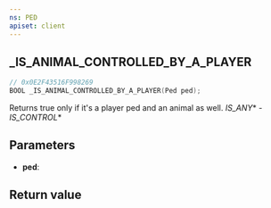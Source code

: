 ```yaml
---
ns: PED
apiset: client
---
```

## _IS_ANIMAL_CONTROLLED_BY_A_PLAYER

```c
// 0x0E2F43516F998269
BOOL _IS_ANIMAL_CONTROLLED_BY_A_PLAYER(Ped ped);
```

Returns true only if it's a player ped and an animal as well.
_IS_ANY_* - _IS_CONTROL_*

## Parameters
* **ped**:

## Return value